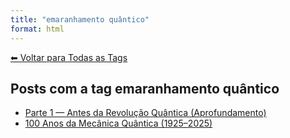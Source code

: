 ```yaml
---
title: "emaranhamento quântico"
format: html
---
```


[⬅ Voltar para Todas as Tags](../tags.qmd)

## Posts com a tag **emaranhamento quântico**

- [Parte 1 — Antes da Revolução Quântica (Aprofundamento)](/posts/fisica/parte-1-mecanica-quantica.html)
- [100 Anos da Mecânica Quântica (1925–2025)](/posts/fisica/100-anos-mecanica-quantica.html)
